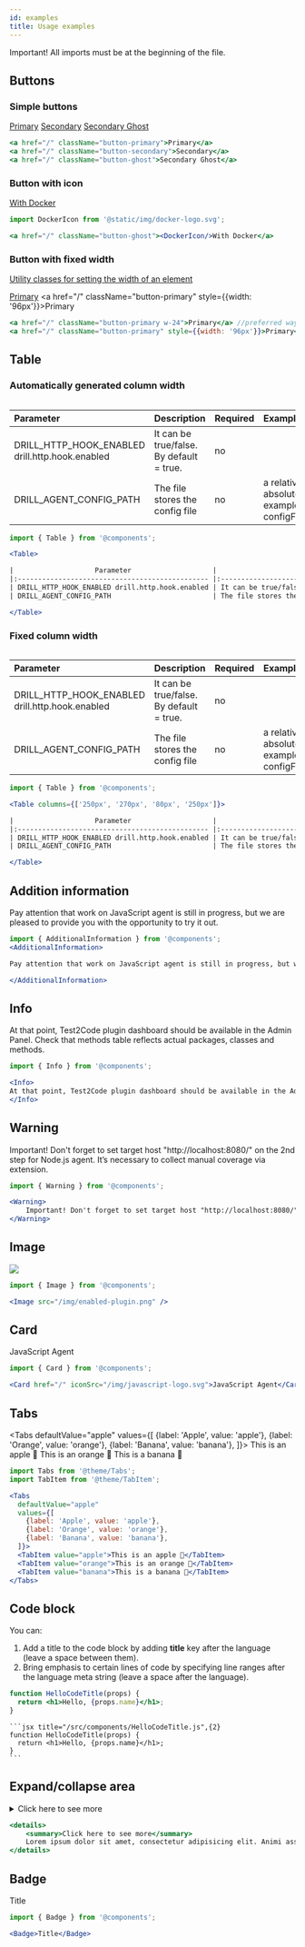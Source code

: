 ```yaml
---
id: examples
title: Usage examples
---
```


<NoIndex/>

<Warning>
Important! All imports must be at the beginning of the file.
</Warning>

## Buttons
### Simple buttons
<a href="/" className="button-primary">Primary</a>
<a href="/" className="button-secondary">Secondary</a>
<a href="/" className="button-ghost">Secondary Ghost</a>

```jsx
<a href="/" className="button-primary">Primary</a>
<a href="/" className="button-secondary">Secondary</a>
<a href="/" className="button-ghost">Secondary Ghost</a>
```

### Button with icon
<a href="/" className="button-ghost"><DockerIcon/>With Docker</a>

```jsx
import DockerIcon from '@static/img/docker-logo.svg';

<a href="/" className="button-ghost"><DockerIcon/>With Docker</a>
```
### Button with fixed width

[Utility classes for setting the width of an element](https://tailwindcss.com/docs/width)

<a href="/" className="button-primary w-24">Primary</a>
<a href="/" className="button-primary" style={{width: '96px'}}>Primary</a>

```jsx
<a href="/" className="button-primary w-24">Primary</a> //preferred way
<a href="/" className="button-primary" style={{width: '96px'}}>Primary</a>
```

## Table

### Automatically generated column width

<Table>

|                    Parameter                    |                       Description                      | Required |                         Example / Format                         |
|:----------------------------------------------- |:------------------------------------------------------ |:-------- |:---------------------------------------------------------------- |
| DRILL_HTTP_HOOK_ENABLED drill.http.hook.enabled | It can be true/false. By default = true.               | no       |                                                                  |
| DRILL_AGENT_CONFIG_PATH                         | The file stores the config file                        | no       | a relative or absolute path, for example:  configFile.properties |

</Table>

```jsx
import { Table } from '@components';

<Table>

|                    Parameter                    |                       Description                      | Required |                         Example / Format                         |
|:----------------------------------------------- |:------------------------------------------------------ |:-------- |:---------------------------------------------------------------- |
| DRILL_HTTP_HOOK_ENABLED drill.http.hook.enabled | It can be true/false. By default = true.               | no       |                                                                  |
| DRILL_AGENT_CONFIG_PATH                         | The file stores the config file                        | no       | a relative or absolute path, for example:  configFile.properties |

</Table>
```

### Fixed column width

<Table columns={['250px', '270px', '80px', '250px']}>

|                    Parameter                    |                       Description                      | Required |                         Example / Format                         |
|:----------------------------------------------- |:------------------------------------------------------ |:-------- |:---------------------------------------------------------------- |
| DRILL_HTTP_HOOK_ENABLED drill.http.hook.enabled | It can be true/false. By default = true.               | no       |                                                                  |
| DRILL_AGENT_CONFIG_PATH                         | The file stores the config file                        | no       | a relative or absolute path, for example:  configFile.properties |

</Table>

```jsx
import { Table } from '@components';

<Table columns={['250px', '270px', '80px', '250px']}>

|                    Parameter                    |                       Description                      | Required |                         Example / Format                         |
|:----------------------------------------------- |:------------------------------------------------------ |:-------- |:---------------------------------------------------------------- |
| DRILL_HTTP_HOOK_ENABLED drill.http.hook.enabled | It can be true/false. By default = true.               | no       |                                                                  |
| DRILL_AGENT_CONFIG_PATH                         | The file stores the config file                        | no       | a relative or absolute path, for example:  configFile.properties |

</Table>
```


## Addition information

<AdditionalInformation>

Pay attention that work on JavaScript agent is still in progress, but we are pleased to provide you with the opportunity to try it out.

</AdditionalInformation>

```jsx
import { AdditionalInformation } from '@components';
<AdditionalInformation>

Pay attention that work on JavaScript agent is still in progress, but we are pleased to provide you with the opportunity to try it out.

</AdditionalInformation>
```

## Info

<Info>
At that point, Test2Code plugin dashboard should be available in the Admin Panel. Check that methods table reflects actual packages, classes and methods.
</Info>

```jsx
import { Info } from '@components';

<Info>
At that point, Test2Code plugin dashboard should be available in the Admin Panel. Check that methods table reflects actual packages, classes and methods.
</Info>
```

## Warning

<Warning>
    Important! Don't forget to set target host "http://localhost:8080/" on the 2nd step for Node.js agent. It’s necessary to collect manual coverage via extension.
</Warning>

```jsx
import { Warning } from '@components';

<Warning>
    Important! Don't forget to set target host "http://localhost:8080/" on the 2nd step for Node.js agent. It’s necessary to collect manual coverage via extension.
</Warning>
```

## Image

<Image src="/img/enabled-plugin.png" />

```jsx
import { Image } from '@components';

<Image src="/img/enabled-plugin.png" />
```

## Card

<Card href="/" iconSrc="/img/javascript-logo.svg">JavaScript Agent</Card>

```jsx
import { Card } from '@components';

<Card href="/" iconSrc="/img/javascript-logo.svg">JavaScript Agent</Card>
```

## Tabs

<Tabs
    defaultValue="apple"
    values={[
        {label: 'Apple', value: 'apple'},
        {label: 'Orange', value: 'orange'},
        {label: 'Banana', value: 'banana'},
    ]}>
    <TabItem value="apple">This is an apple 🍎</TabItem>
    <TabItem value="orange">This is an orange 🍊</TabItem>
    <TabItem value="banana">This is a banana 🍌</TabItem>
</Tabs>

```jsx
import Tabs from '@theme/Tabs';
import TabItem from '@theme/TabItem';

<Tabs
  defaultValue="apple"
  values={[
    {label: 'Apple', value: 'apple'},
    {label: 'Orange', value: 'orange'},
    {label: 'Banana', value: 'banana'},
  ]}>
  <TabItem value="apple">This is an apple 🍎</TabItem>
  <TabItem value="orange">This is an orange 🍊</TabItem>
  <TabItem value="banana">This is a banana 🍌</TabItem>
</Tabs>
```

## Code block
You can:
1. Add a title to the code block by adding **title** key after the language (leave a space between them).
2. Bring emphasis to certain lines of code by specifying line ranges after the language meta string (leave a space after the language).


```jsx title="/src/components/HelloCodeTitle.js",{2}
function HelloCodeTitle(props) {
  return <h1>Hello, {props.name}</h1>;
}
```

    ```jsx title="/src/components/HelloCodeTitle.js",{2}
    function HelloCodeTitle(props) {
      return <h1>Hello, {props.name}</h1>;
    }
    ```
## Expand/collapse area

<details>
    <summary>Click here to see more</summary>
    Lorem ipsum dolor sit amet, consectetur adipisicing elit. Animi assumenda consequatur ducimus, error esse facilis laudantium libero nisi quas ratione repudiandae sequi similique voluptates! Fugiat in natus odit officiis sint!20
</details>


```jsx
<details>
    <summary>Click here to see more</summary>
    Lorem ipsum dolor sit amet, consectetur adipisicing elit. Animi assumenda consequatur ducimus, error esse facilis laudantium libero nisi quas ratione repudiandae sequi similique voluptates! Fugiat in natus odit officiis sint!20
</details>
```

## Badge

<Badge>Title</Badge>

```jsx
import { Badge } from '@components';

<Badge>Title</Badge>
```
